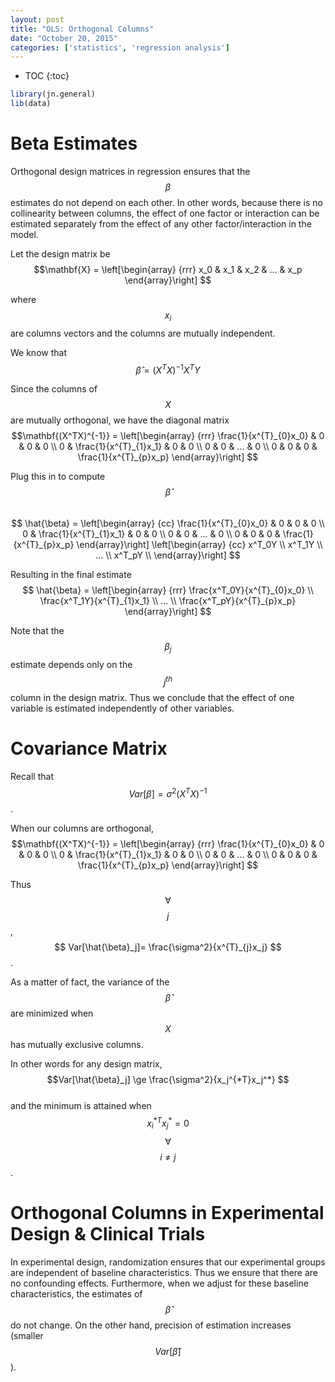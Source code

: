 ```yaml
---
layout: post
title: "OLS: Orthogonal Columns"
date: "October 20, 2015"
categories: ['statistics', 'regression analysis']
---
```


* TOC
{:toc}

```r
library(jn.general)
lib(data)
```

# Beta Estimates

Orthogonal design matrices in regression ensures that the $$\beta$$ estimates do not depend on each other. In other words, because there is no collinearity between columns, the effect of one factor or interaction can be estimated separately from the effect of any other factor/interaction in the model.

Let the design matrix be <br>
$$\mathbf{X} = \left[\begin{array}
{rrr}
x_0 & x_1 & x_2 & ... & x_p
\end{array}\right]
$$

where $$x_i$$ are columns vectors and the columns are mutually independent.

We know that <br>
$$ \hat{\beta} = (X^TX)^{-1}X^TY $$

Since the columns of $$X$$ are mutually orthogonal, we have the diagonal matrix <br>
$$\mathbf{(X^TX)^{-1}} = \left[\begin{array}
{rrr}
\frac{1}{x^{T}_{0}x_0} & 0 & 0 & 0 \\
0 & \frac{1}{x^{T}_{1}x_1} & 0 & 0 \\
0 & 0 & ... & 0 \\
0 & 0 & 0 & \frac{1}{x^{T}_{p}x_p} 
\end{array}\right]
$$

Plug this in to compute $$ \hat{\beta} $$ <br>
$$ \hat{\beta} = \left[\begin{array}
{cc}
\frac{1}{x^{T}_{0}x_0} & 0 & 0 & 0 \\
0 & \frac{1}{x^{T}_{1}x_1} & 0 & 0 \\
0 & 0 & ... & 0 \\
0 & 0 & 0 & \frac{1}{x^{T}_{p}x_p} 
\end{array}\right]
\left[\begin{array}
{cc}
x^T_0Y \\
x^T_1Y \\
... \\
x^T_pY \\
\end{array}\right]
$$

Resulting in the final estimate <br>
$$ \hat{\beta} = \left[\begin{array}
{rrr}
\frac{x^T_0Y}{x^{T}_{0}x_0}  \\
\frac{x^T_1Y}{x^{T}_{1}x_1}  \\
... \\
\frac{x^T_pY}{x^{T}_{p}x_p} 
\end{array}\right]
$$


Note that the $$\beta_j$$ estimate depends only on the $$j^{th}$$ column in the design matrix. Thus we conclude that the effect of one variable is estimated independently of other variables.

# Covariance Matrix
Recall that $$ Var[\beta] = \sigma^2 (X^TX)^{-1} $$.

When our columns are orthogonal, <br>
$$\mathbf{(X^TX)^{-1}} = \left[\begin{array}
{rrr}
\frac{1}{x^{T}_{0}x_0} & 0 & 0 & 0 \\
0 & \frac{1}{x^{T}_{1}x_1} & 0 & 0 \\
0 & 0 & ... & 0 \\
0 & 0 & 0 & \frac{1}{x^{T}_{p}x_p} 
\end{array}\right]
$$

Thus $$\forall$$ $$j$$, $$ Var[\hat{\beta}_j]= \frac{\sigma^2}{x^{T}_{j}x_j} $$.

As a matter of fact, the variance of the $$\hat{\beta}$$ are minimized when $$X$$ has mutually exclusive columns. 

In other words for any design matrix, <br>
$$Var[\hat{\beta}_j] \ge \frac{\sigma^2}{x_j^{*T}x_j^*} $$ <br>
and the minimum is attained when $$x_i^{*T}x^*_j = 0$$ $$\forall$$ $$i \ne j$$.

# Orthogonal Columns in Experimental Design & Clinical Trials
In experimental design, randomization ensures that our experimental groups are independent of baseline characteristics. Thus we ensure that there are no confounding effects. Furthermore, when we adjust for these baseline characteristics, the estimates of $$\hat{\beta}$$ do not change. On the other hand, precision of  estimation increases (smaller $$Var[\hat{\beta}]$$).


